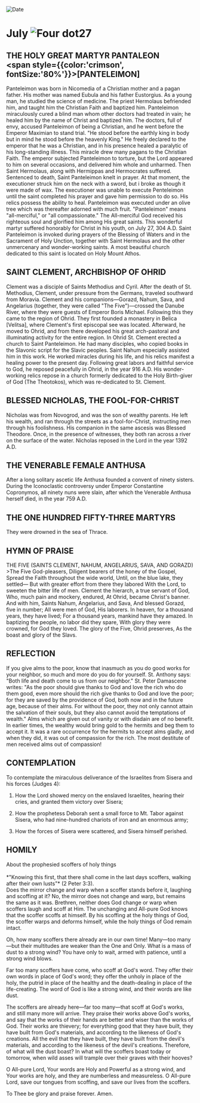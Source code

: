 
<RunningHead />
<Image src="/title-imprint.png" height={68} width={50} alt="Date" className="title-imprint"/>

# <div id="date">July <Image className="four-dot" src="/four-dot.png" height={15} width={15} alt="Four dot" />27</div>

## THE HOLY GREAT MARTYR PANTALEON <br /><span style={{color:'crimson', fontSize:'80%'}}>[PANTELEIMON]</span>

Panteleimon was born in Nicomedia of a Christian mother and a pagan father. His mother was named Eubula and his father Eustorgius. As a young man, he studied the science of medicine. The priest Hermolaus befriended him, and taught him the Christian Faith and baptized him. Panteleimon miraculously cured a blind man whom other doctors had treated in vain; he healed him by the name of Christ and baptized him. The doctors, full of envy, accused Panteleimon of being a Christian, and he went before the Emperor Maximian to stand trial. "He stood before the earthly king in body but in mind he stood before the heavenly King." He freely declared to the emperor that he was a Christian, and in his presence healed a paralytic of his long-standing illness. This miracle drew many pagans to the Christian Faith. The emperor subjected Panteleimon to torture, but the Lord appeared to him on several occasions, and delivered him whole and unharmed. Then Saint Hermolaus, along with Hermippas and Hermocrates suffered. Sentenced to death, Saint Panteleimon knelt in prayer. At that moment, the executioner struck him on the neck with a sword, but i broke as though it were made of wax. The executioner was unable to execute Penteleimon until the saint completed his prayer and gave him permission to do so. His relics possess the ability to heal. Panteleimon was executed under an olive tree which was thereafter adorned with much fruit. "Panteleimon" means "all-merciful," or "all compassionate." The All-merciful God received his righteous soul and glorified him among His great saints. This wonderful martyr suffered honorably for Christ in his youth, on July 27, 304 A.D. Saint Panteleimon is invoked during prayers of the Blessing of Waters and in the Sacrament of Holy Unction, together with Saint Hermolaus and the other unmercenary and wonder-working saints. A most beautiful church dedicated to this saint is located on Holy Mount Athos.

## SAINT CLEMENT, ARCHBISHOP OF OHRID

Clement was a disciple of Saints Methodius and Cyril. After the death of St. Methodius, Clement, under pressure from the Germans, traveled southward from Moravia. Clement and his companions—Gorazd, Nahum, Sava, and Angelarius (together, they were called "The Five")—crossed the Danube River, where they were guests of Emperor Boris Michael. Following this they came to the region of Ohrid. They first founded a monastery in Belica [Velitsa], where Clement's first episcopal see was located. Afterward, he moved to Ohrid, and from there developed his great arch-pastoral and illuminating activity for the entire region. In Ohrid St. Clement erected a church to Saint Panteleimon. He had many disciples, who copied books in the Slavonic script for the Slavic peoples. Saint Nahum especially assisted him in this work. He worked miracles during his life, and his relics manifest a healing power to the present day. Following great labors and faithful service to God, he reposed peacefully in Ohrid, in the year 916 A.D. His wonder-working relics repose in a church formerly dedicated to the Holy Birth-giver of God (The Theotokos), which was re-dedicated to St. Clement.

## BLESSED NICHOLAS, THE FOOL-FOR-CHRIST

Nicholas was from Novogrod, and was the son of wealthy parents. He left his wealth, and ran through the streets as a fool-for-Christ, instructing men through his foolishness. His companion in the same ascesis was Blessed Theodore. Once, in the presence of witnesses, they both ran across a river on the surface of the water. Nicholas reposed in the Lord in the year 1392 A.D.

## THE VENERABLE FEMALE ANTHUSA

After a long solitary ascetic life Anthusa founded a convent of ninety sisters. During the Iconoclastic controversy under Emperor Constantine Copronymos, all ninety nuns were slain, after which the Venerable Anthusa herself died, in the year 759 A.D.

## THE ONE HUNDRED FIFTY-THREE MARTYRS

They were drowned in the sea of Thrace.


## HYMN OF PRAISE
<div style={{textAlign:'center', color:'crimson', fontWeight:'bold'}}>
THE FIVE (SAINTS CLEMENT,  NAHUM, ANGELARIUS, SAVA, AND GORAZD)
</div>
>The Five God-pleasers,  
Diligent bearers of the honey of the Gospel,  
Spread the Faith throughout the wide world,  
Until, on the blue lake, they settled—  
But with greater effort from there they labored  
With the Lord, to sweeten the bitter life of men.  
Clement the hierarch, a true servant of God,  
Who, much pain and mockery, endured,  
At Ohrid, became Christ's banner.  
And with him, Saints Nahum, Angelarius, and Sava,  
And blessed Gorazd, five in number;  
All were men of God, His laborers.  
In heaven, for a thousand years, they have lived;  
For a thousand years, mankind have they amazed.  
In baptizing the people, no labor did they spare,  
With glory they were crowned, for God they loved.  
The glory of the Five, Ohrid preserves,  
As the boast and glory of the Slavs.  


## REFLECTION

If you give alms to the poor, know that inasmuch as you do good works for your neighbor, so much and more do you do for yourself. St. Anthony says: "Both life and death come to us from our neighbor." St. Peter Damascene writes: "As the poor should give thanks to God and love the rich who do them good, even more should the rich give thanks to God and love the poor; for they are saved by the providence of God, both now and in the future age, because of their alms. For without the poor, they not only cannot attain the salvation of their souls, but they also cannot avoid the temptations of wealth." Alms which are given out of vanity or with disdain are of no benefit. In earlier times, the wealthy would bring gold to the hermits and beg them to accept it. It was a rare occurrence for the hermits to accept alms gladly, and when they did, it was out of compassion for the rich. The most destitute of men received alms out of compassion!


## CONTEMPLATION

To contemplate the miraculous deliverance of the Israelites from Sisera and his forces (Judges 4):

1. How the Lord showed mercy on the enslaved Israelites, hearing their cries, and granted them victory over Sisera;

2. How the prophetess Deborah sent a small force to Mt. Tabor against Sisera, who had nine-hundred chariots of iron and an enormous army;

3. How the forces of Sisera were scattered, and Sisera himself perished.


## HOMILY
<div style={{textAlign:'center', color:'crimson', fontWeight:'bold'}}>
About the prophesied scoffers of holy things
</div>
<br />
<div style={{textAlign:'right'}}>
*"Knowing this first, that there shall come in the last days scoffers, walking after their own lusts"* (2 Peter 3:3).
</div>
Does the mirror change and warp when a scoffer stands before it, laughing and scoffing at it? No, the mirror does not change and warp, but remains the same as it was. Brethren, neither does God change or warp when scoffers laugh and scoff at Him. The unchanging and All-pure God knows that the scoffer scoffs at himself. By his scoffing at the holy things of God, the scoffer warps and deforms himself, while the holy things of God remain intact.

Oh, how many scoffers there already are in our own time! Many—too many—but their multitudes are weaker than the One and Only. What is a mass of dust to a strong wind? You have only to wait, armed with patience, until a strong wind blows.

Far too many scoffers have come, who scoff at God's word. They offer their own words in place of God's word; they offer the unholy in place of the holy, the putrid in place of the healthy and the death-dealing in place of the life-creating. The word of God is like a strong wind, and their words are like dust.

The scoffers are already here—far too many—that scoff at God's works, and still many more will arrive. They praise their works above God's works, and say that the works of their hands are better and wiser than the works of God. Their works are thievery; for everything good that they have built, they have built from God's materials, and according to the likeness of God's creations. All the evil that they have built, they have built from the devil's materials, and according to the likeness of the devil's creations. Therefore, of what will the dust boast? In what will the scoffers boast today or tomorrow, when wild asses will trample over their graves with their hooves?

O All-pure Lord, Your words are Holy and Powerful as a strong wind, and Your works are holy, and they are numberless and measureless. O All-pure Lord, save our tongues from scoffing, and save our lives from the scoffers.

To Thee be glory and praise forever. Amen.